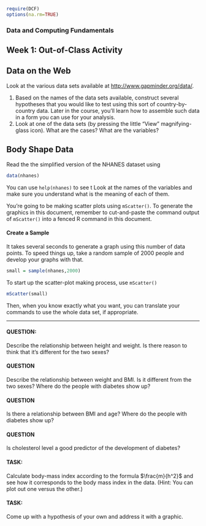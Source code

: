```r
require(DCF)
options(na.rm=TRUE)
```

### Data and Computing Fundamentals

Week 1: Out-of-Class Activity
-----------------


## Data on the Web

Look at the various data sets available at <http://www.gapminder.org/data/>.

1. Based on the names of the data sets available, construct several hypotheses that you would like to test using this sort of country-by-country data.  Later in the course, you'll learn how to assemble such data in a form you can use for your analysis.
2. Look at one of the data sets (by pressing the little "View" magnifying-glass icon).  What are the cases?  What are the variables?

## Body Shape Data

Read the the simplified version of the NHANES dataset using 
```r
data(nhanes)
```

You can use `help(nhanes)` to see t
Look at the names of the variables and make sure you understand what is the meaning of each of them.

You're going to be making scatter plots using `mScatter()`.  To generate the graphics in this document, remember to cut-and-paste the command output of `mScatter()` into a fenced R command in this document.

#### Create a Sample

It takes several seconds to generate a graph using this number of data points.  To speed things up, take a random sample of 2000 people and develop your graphs with that.  
```r
small = sample(nhanes,2000)
```

To start up the scatter-plot making process, use `mScatter()`
```r
mScatter(small)
```

Then, when you know exactly what you want, you can translate your commands to use the whole data set, if appropriate.

------------

#### QUESTION: 

Describe the relationship between height and weight.  Is there reason to think that it's different for the two sexes?

#### QUESTION

Describe the relationship between weight and BMI.  Is it different from the two sexes?  Where do the people with diabetes show up?

#### QUESTION

Is there a relationship between BMI and age?  Where do the people with diabetes show up?

#### QUESTION

Is cholesterol level a good predictor of the development of diabetes?

#### TASK: 

Calculate body-mass index according to the formula $\frac{m}{h^2}$ and see how it corresponds to the body mass index in the data.  (Hint: You can plot out one versus the other.)

#### TASK:

Come up with a hypothesis of your own and address it with a graphic.

